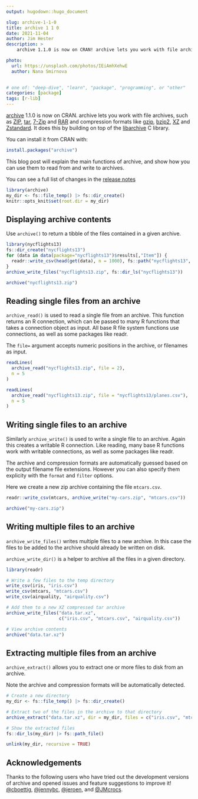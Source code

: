 ```yaml
---
output: hugodown::hugo_document

slug: archive-1-1-0
title: archive 1 1 0
date: 2021-11-04
author: Jim Hester
description: >
    archive 1.1.0 is now on CRAN! archive lets you work with file archives, such as ZIP, tar, 7-Zip and RAR and compression formats like gzip, bzip2, XZ and Zstandard.

photo:
  url: https://unsplash.com/photos/IEiAmhXehwE
  author: Nana Smirnova
  

# one of: "deep-dive", "learn", "package", "programming", or "other"
categories: [package] 
tags: [r-lib]
---
```


[archive](https://archive.r-lib.org/) 1.1.0 is now on CRAN. archive lets you work with file archives, such as [ZIP](https://en.wikipedia.org/wiki/ZIP_(file_format)), [tar](https://en.wikipedia.org/wiki/Tar_(computing)), [7-Zip](https://en.wikipedia.org/wiki/7-Zip) and [RAR](https://en.wikipedia.org/wiki/RAR_(file_format)) and compression formats like [gzip](https://en.wikipedia.org/wiki/Gzip), [bzip2](https://en.wikipedia.org/wiki/Bzip2), [XZ](https://en.wikipedia.org/wiki/XZ_Utils) and [Zstandard](https://en.wikipedia.org/wiki/Zstandard).
It does this by building on top of the [libarchive](https://www.libarchive.org/) C library.

You can install it from CRAN with:

```r
install.packages("archive")
```

This blog post will explain the main functions of archive, and show how you can use them to read from and write to archives.

You can see a full list of changes in the [release notes](https://archive.r-lib.org/news/index.html)

```r
library(archive)
my_dir <- fs::file_temp() |> fs::dir_create()
knitr::opts_knit$set(root.dir = my_dir)
```

## Displaying archive contents

Use `archive()` to return a tibble of the files contained in a given archive.

```r
library(nycflights13)
fs::dir_create("nycflights13")
for (data in data(package="nycflights13")$results[,"Item"]) {
  readr::write_csv(head(get(data), n = 1000), fs::path("nycflights13", data, ext = "csv"))
}
archive_write_files("nycflights13.zip", fs::dir_ls("nycflights13"))
```

```r
archive("nycflights13.zip")
```

## Reading single files from an archive

`archive_read()` is used to read a single file from an archive. This function returns an R connection, which can be passed to many R functions that takes a connection object as input. All base R file system functions use connections, as well as some packages like readr.

The `file=` argument accepts numeric positions in the archive, or filenames as input.

```r
readLines(
  archive_read("nycflights13.zip", file = 2),
  n = 5
)

readLines(
  archive_read("nycflights13.zip", file = "nycflights13/planes.csv"),
  n = 5
)
```

## Writing single files to an archive

Similarly `archive_write()` is used to write a single file to an archive. Again this creates a writable R connection. Like reading, many base R functions work with writable connections, as well as some packages like readr.

The archive and compression formats are automatically guessed based on the output filename file extensions. However you can also specify them explicity with the `format` and `filter` options.

Here we create a new zip archive containing the file `mtcars.csv`.
```r
readr::write_csv(mtcars, archive_write("my-cars.zip", "mtcars.csv"))

archive("my-cars.zip")
```

## Writing multiple files to an archive

`archive_write_files()` writes multiple files to a new archive. In this case the files to be added to the archive should already be written on disk.

`archive_write_dir()` is a helper to archive all the files in a given directory.

```r
library(readr)

# Write a few files to the temp directory
write_csv(iris, "iris.csv")
write_csv(mtcars, "mtcars.csv")
write_csv(airquality, "airquality.csv")

# Add them to a new XZ compressed tar archive
archive_write_files("data.tar.xz",
                    c("iris.csv", "mtcars.csv", "airquality.csv"))

# View archive contents
archive("data.tar.xz")
```

## Extracting multiple files from an archive

`archive_extract()` allows you to extract one or more files to disk from an archive.

Note the archive and compression formats will be automatically detected.

```r
# Create a new directory
my_dir <- fs::file_temp() |> fs::dir_create()

# Extract two of the files in the archive to that directory
archive_extract("data.tar.xz", dir = my_dir, files = c("iris.csv", "mtcars.csv"))

# Show the extracted files
fs::dir_ls(my_dir) |> fs::path_file()
```
```r
unlink(my_dir, recursive = TRUE)
```
## Acknowledgements

Thanks to the following users who have tried out the development versions of archive and opened issues and feature suggestions to improve it! [&#x0040;cboettig](https://github.com/cboettig), [&#x0040;jennybc](https://github.com/jennybc), [&#x0040;jeroen](https://github.com/jeroen), and [&#x0040;JMcrocs](https://github.com/JMcrocs).
